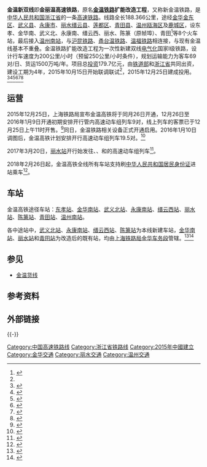 {{noteTA|G1=Unit}}
{{about|金华到温州2015年建成的客运专线|路径相同的单线货运铁路|金温货线|金温货线的运营方|浙江金温铁道开发有限公司}}
{{Infobox rail system-route|box_width = 320px
|rail_name= 金温新双线
|other_name=
|name_bgcolor=
|banner_color=blue
|sec_banner_color=
|logo_filename=
|image=201701 G164 on Jinhua–Wenzhou HSR over Daxi River.jpg
|caption= [[G163/164次列车|G164次列车]]通过新金温铁路丽水大溪大桥
|image_width= 300
|logo_bgcolor=
|logo_note=
|system_map=
|mapimage_width=2
|map_bgcolor=
|locale= {{PRC}}
|service_type= [[高速铁路|高速铁路]]
|begin_operation= 2015年12月26日
|end_operation=
|operation_note=
|system_length= 188.812千米
|length_in_operation=
|total_length= 
|line_title= 线路
|lines=  2（[[双线铁路|复线铁路]]）
|stations=
|route_title=
|main_route=
|secondary_route=
|branch_route= 
|standard= [[客运专线|客运专线]]
|main_stations= [[温州南站|温州南]]、[[金华南站|金华南]]
|ridership=
|fleet_size=
|max_speed= 200km/h （预留250km/h能力）
|orbital_plane=无砟轨道
|track_gauge= 1435毫米（[[标准轨|标准轨]]）
|min_radius= 
|max_grade= 
|distance_between_mainlines= 
|block_signal= 自动闭塞
|electrified= [[接触网供电|接触网供电]]：50Hz 25kV
|depot=
|control= 
|operator= [[上海铁路局|上海铁路局]]
|franchise=
|hq=
|key_person=
|website=
|route_map_title = 线路图（单位：千米）
|route_map ={{金温铁路RDT}}
}}
'''金温新双线'''即'''金丽温高速铁路'''，原名'''[[金温铁路|金温铁路]]扩能改造工程'''，又称新金温铁路，是[[中华人民共和国|中华人民共和国]][[浙江省|浙江省]]的一条[[高速铁路|高速铁路]]。线路全长188.366公里，途经[[金华|金华]][[金东区|金东区]]、[[武义县|武义县]]、[[永康市|永康市]]、[[丽水市|丽水]][[缙云县|缙云县]]、[[莲都区|莲都区]]、[[青田县|青田县]]、[[温州|温州]][[瓯海区|瓯海区]]及[[鹿城区|鹿城区]]，设东孝、金华南、武义北、永康南、缙云西、丽水、陈篆（原帧埠）、青田<ref name="jwr-test">{{cite news|url=http://news.lsnews.com.cn/system/2015/10/16/010650503.shtml|title=金丽温高铁昨日启动联调联试 上午第一趟检测车“跑”过丽水站|publisher=丽水网-处州晚报|date=2015-10-16|accessdate=2015-10-17|archive-date=2016-03-05|archive-url=https://web.archive.org/web/20160305045340/http://news.lsnews.com.cn/system/2015/10/16/010650503.shtml|dead-url=yes}}</ref>等8个火车站，最后接入[[温州南站|温州南站]]，与[[沪昆铁路|沪昆铁路]]、[[甬台温铁路|甬台温铁路]]、[[温福铁路|温福铁路]]相连接，与现有金温线基本不重叠。金温铁路扩能改造工程为一次性新建双线[[电气化|电气化]]国家Ⅰ级铁路，设计行车速度为200公里/小时（预留250公里/小时条件），规划运输能力为客车69对/日、货运1500万吨/年。项目总[[投资|投资]]179.7亿元，由[[中华人民共和国铁道部|铁道部]]和[[浙江省|浙江省]]共同出资，建设工期为4年，2015年10月15日开始联调联试<ref name="jwr-test"/>，2015年12月25日建成投用。<ref >{{cite web |url=http://hznews.hangzhou.com.cn/chengshi/content/2015-01/13/content_5607064_2.htm |language= |title=2015高铁能带我们去哪里？5月7.5小时到贵阳 年底7小时到西安 |publisher=杭州网 |date=2015-01-13 |accessdate= |archive-date=2015-01-13 |archive-url=https://web.archive.org/web/20150113145153/http://hznews.hangzhou.com.cn/chengshi/content/2015-01/13/content_5607064_2.htm |dead-url=no }}</ref><ref >{{cite web |url=http://zzhz.zjol.com.cn/system/2014/03/07/019896369.shtml |language= |title=杭长高铁和金温新双线完成拨接 |publisher=住在杭州网 |date=2014年3月7日 |accessdate= |archive-date=2015年1月13日 |archive-url=https://web.archive.org/web/20150113154533/http://zzhz.zjol.com.cn/system/2014/03/07/019896369.shtml |dead-url=no }}</ref><ref >{{cite web |url=http://www.jhnews.com.cn/cj/2014-03/07/content_3146641.htm |language= |title=金温新双线：从金华坐动车去温州只需一个多小时 |publisher=都市快报 |date=2014-03-07 |accessdate= |archive-url=https://web.archive.org/web/20151222174513/http://www.jhnews.com.cn/cj/2014-03/07/content_3146641.htm |archive-date=2015-12-22 |dead-url=yes }}</ref><ref >{{cite web |url=http://hzdaily.hangzhou.com.cn/cb/html/2014-07/29/content_1772350.htm |language= |title=金温新双线明年底开通 |publisher=杭州日报 |date=2014-07-29 |accessdate= |archive-date=2015-01-13 |archive-url=https://web.archive.org/web/20150113145419/http://hzdaily.hangzhou.com.cn/cb/html/2014-07/29/content_1772350.htm |dead-url=no }}</ref><ref>{{cite web|url=http://www.chnrailway.com/html/20150428/964855.shtml|title=金温铁路扩能改造工程再传捷报缙云县境内金温铁路轨道胜利铺通|publisher=中华铁路网|accessdate=2015-06-20|archive-date=2015-12-22|archive-url=https://web.archive.org/web/20151222091606/http://www.chnrailway.com/html/20150428/964855.shtml|dead-url=no}}</ref><ref>{{cite news|url=http://www.jinhua.gov.cn/art/2015/12/17/art_136_662456.html|title=永康市领导试乘新金温高铁|publisher=永康金报|date=2015-12-17|accessdate=2015-12-20|deadurl=yes|archiveurl=https://web.archive.org/web/20151222101847/http://www.jinhua.gov.cn/art/2015/12/17/art_136_662456.html|archivedate=2015-12-22}}</ref>

== 运营 ==
2015年12月25日，上海铁路局宣布金温高铁将于同月26日开通，12月26日至2016年1月9日开通初期安排开行管内高速动车组列车9对，线上列车的客票已于12月25日上午11时开售。<ref>{{cite news|url=http://szcb.zjol.com.cn/news/234978.html|title=金温铁路12月26日开通运营 现已开始售票|publisher=浙江新闻客户端|date=2015-12-25|accessdate=2015-12-25|deadurl=yes|archiveurl=https://web.archive.org/web/20151225141158/http://szcb.zjol.com.cn/news/234978.html|archivedate=2015-12-25}}</ref>同日，金温铁路相关设备正式开通启用。2016年1月10日调图后，金温高铁计划安排开行高速动车组列车19.5对。<ref>{{cite news|url=http://qjwb.zjol.com.cn/html/2015-12/26/content_3243873.htm?div=-1|title=杭州到温州，只要2小时4分|publisher=[[钱江晚报|钱江晚报]]|date=2015-12-26|accessdate=2015-12-26|archive-date=2015-12-26|archive-url=https://web.archive.org/web/20151226115748/http://qjwb.zjol.com.cn/html/2015-12/26/content_3243873.htm?div=-1|dead-url=no}}</ref>

2017年3月20日，[[丽水站|丽水站]]开行始发往{{站|温州南}}、{{站|杭州东}}、{{站|合肥南}}和{{站|上海虹桥}}的高速动车组列车<ref>{{cite news|title=丽水高铁站新增8趟始发终到高铁列车|url=http://www.lishui.gov.cn/zfzx/jryw/201703/t20170320_2024140.html|publisher=丽水市人民政府|date=2017-03-22|access-date=2017-03-26|archive-url=https://web.archive.org/web/20170323053045/http://www.lishui.gov.cn/zfzx/jryw/201703/t20170320_2024140.html|archive-date=2017-03-23|dead-url=yes}}</ref>。

2018年2月26日起，金温高铁全线所有车站支持刷[[中华人民共和国居民身份证|中华人民共和国居民身份证]]进站乘车<ref>{{cite news|title=宁安高铁可刷身份证检票进站|url=http://ah.anhuinews.com/system/2018/02/26/007813697.shtml|publisher=中安在线|date=2018-02-26|access-date=2018-03-24|archive-url=https://web.archive.org/web/20180324102632/http://ah.anhuinews.com/system/2018/02/26/007813697.shtml|archive-date=2018-03-24|dead-url=yes}}</ref>。

==车站==
金温高铁途径车站：[[东孝站|东孝站]]、[[金华南站|金华南站]]、[[武义北站|武义北站]]、[[永康南站|永康南站]]、[[缙云西站|缙云西站]]、[[丽水站|丽水站]]、[[陈篆站|陈篆站]]、[[青田站|青田站]]、[[温州南站|温州南站]]。

各中途站中，[[武义北站|武义北站]]、[[永康南站|永康南站]]、[[缙云西站|缙云西站]]、[[陈篆站|陈篆站]]为本线新建车站，[[金华南站|金华南站]]、[[丽水站_(中国)|丽水站]]和[[青田站|青田站]]为改造后的既有站，均由[[上海铁路局|上海铁路局]][[金华车务段|金华车务段]]管辖。<ref>{{cite web |url=http://hznews.hangzhou.com.cn/chengshi/content/2015-11/06/content_5972060.htm |language= |title=金丽温高铁下月开通 杭州到丽水温州仅需2个多小时 |publisher=杭州网 |date=2015-11-06 |accessdate= |archive-date=2015-11-09 |archive-url=https://web.archive.org/web/20151109032709/http://hznews.hangzhou.com.cn/chengshi/content/2015-11/06/content_5972060.htm |dead-url=no }}</ref><ref>{{cite news|url=http://jinhua.zjol.com.cn/jinhua/system/2015/04/22/019256101.shtml|title=金华车务段管辖新金温线各站|publisher=[[金华日报|金华日报]]|date=2015-04-22|accessdate=2015-11-11|archive-date=2015-11-17|archive-url=https://web.archive.org/web/20151117020420/http://jinhua.zjol.com.cn/jinhua/system/2015/04/22/019256101.shtml|dead-url=no}}</ref>

== 参见 ==
*[[金温货线|金温货线]]

== 参考资料 ==
{{Reflist}}

== 外部链接 ==
{{Commonscat|Jinhua-Wenzhou High-Speed Railway}}
{{-}}
{{新金温铁路}}
{{浙江铁路}}
{{中国高速铁路}}

[[Category:中国高速铁路线|Category:中国高速铁路线]]
[[Category:浙江省铁路线|Category:浙江省铁路线]]
[[Category:2015年中國建立|Category:2015年中國建立]]
[[Category:金华交通|Category:金华交通]]
[[Category:丽水交通|Category:丽水交通]]
[[Category:温州交通|Category:温州交通]]